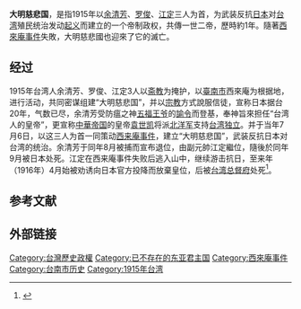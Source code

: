 {{Not|明朝}}
{{Infobox Former Country
|native_name            = {{lang|zh|大明慈悲国}}
|conventional_long_name = 
|common_name            = 
|
|continent              = 亚洲
|region                 = 东亚  
|country                = 日属台湾
|era                    = 新帝国主义
|status                 = Unrecognized State
|status_text            = [[农民革命政权|农民革命政权]]
|empire                 = 大日本帝国
|government_type        = [[政教合一|政教合一]]<br>[[神权政治|神权政治]]<br>[[君主专制|君主专制]]<br>[[皇室|皇室組織]]
|
|life_span              = 
|
|year_start             = 1915年
|year_end               = 1916年
|
|year_exile_start       = 
|year_exile_end         = 
|
|event_start            = 
|date_start             = 07月6日
|event_end              = 滅亡
|date_end               = 04月
|
|event1                 = 
|date_event1            = 
|event2                 = 
|date_event2            = 
|event3                 = 
|date_event3            = 
|event4                 = 
|date_event4            = 
|
|event_pre              = 
|date_pre               = 
|event_post             = 
|date_post              = 
|
|p1                     = 大日本帝國
|flag_p1                = Merchant flag of Japan (1870).svg
|
|s1                     = 大日本帝國
|flag_s1 = Merchant flag of Japan (1870).svg
|
|image_flag             = Flag of Da Ming Cibeiguo.svg
|flag                   = 令旗
|flag_type              = 
|
|image_coat             = 
|symbol                 = 
|symbol_type            = 
|symbol_type_article    = 
|
|image_map              = 
|image_map_size         = 
|image_map_caption      = 
|
|capital                = [[臺南市|臺南市]][[玉井區|玉井]]山區
|capital_exile          = 
|latd =  |latm =  |latNS =  |longd =  |longm =  |longEW = 
|largest_city           = 
|
|national_motto         = 
|national_anthem        = 
|common_languages       = [[台湾客家语|客家语]]<br>[[台湾闽南语|闽南语]]
|demonym                = 
|religion               = [[齋教|齋教]]
|philosophy             = 
|currency               = [[台湾银行券|台湾银行券]]<br>[[日圆|日圆]]
|currency_code          = 
|
|title_leader           = 國主
|leader1                = 奉旨平台征伐天下大元帅 [[余清芳_(1879年)|余清芳]]（明初帝）
|year_leader1           = 1915年7月6日－1915年8月22日
|leader2                = 奉旨平台征伐天下副元帅 [[江定|江定]]（明末帝）
|year_leader2           = 1915年8月22日－1916年4月
|leader3                = 
|year_leader3           = 
|leader4                = 
|year_leader4           = 
|year_representative1   = 
|year_representative3   = 
|representative4        = 
|year_representative4   = 
|
|title_deputy           = 
|deputy1                = 
|year_deputy1           = 
|deputy2                = 
|year_deputy2           = 
|deputy3                = 
|year_deputy3           = 
|deputy4                = 
|year_deputy4           = 
|
|legislature            = 
|house1                 = 
|house2                 = 
|
|stat_year1             = 
|stat_area1             = 
|stat_pop1              = 
|stat_year2             = 
|stat_area2             = 
|stat_pop2              = 
|stat_year3             = 
|stat_area3             = 
|stat_pop3              = 
|stat_year4             = 
|stat_area4             = 
|stat_pop4              = 
|stat_year5             = 
|stat_area5             = 
|stat_pop5              = 
|footnotes              = 
|
|utc_offset             = +8 
|cctld                  = 
|calling_code           = 
|today                  = {{ROC}}
}}{{台湾历史}}

'''大明慈悲国'''，是指1915年以[[余清芳_(1879年)|余清芳]]、[[羅俊_(抗日人物)|罗俊]]、[[江定|江定]]三人为首，为武装反抗[[日本|日本]]对[[台湾|台湾]]殖民统治发动[[起义|起义]]而建立的一个帝制政权，共傳一世二帝，歷時約1年。隨著[[西來庵事件|西來庵事件]]失敗，大明慈悲國也迎來了它的滅亡。

== 经过 ==
{{See also|西来庵事件}}

1915年台湾人余清芳、罗俊、江定3人以[[斋教|斋教]]为掩护，以[[臺南市|臺南市]]西來庵为根据地，进行活动，共同密谋组建“大明慈悲国”，并以[[宗教|宗教]]方式說服信徒，宣称日本据台20年，气数已尽，余清芳受防瘟之神[[五福王爷|五福王爷]]的[[神谕|諭令]]而登基，奉神旨來担任“台湾人的皇帝”，更宣称[[中華帝国|中華帝国]]的皇帝[[袁世凯|袁世凯]]将派[[北洋军|北洋军]]支持[[台湾独立|台湾独立]]。并于当年7月6日，以这三人为首一同策动[[西来庵事件|西来庵事件]]，建立“大明慈悲国”，武装反抗日本对台湾的统治。余清芳于同年8月被捕而宣布退位，由副元帥江定繼位，隨後於同年9月被日本处死。江定在西来庵事件失败后逃入山中，继续游击抗日，至来年（1916年）4月始被劝诱向日本官方投降而放棄皇位，后被[[台湾总督府|台湾总督府]]处死<ref>{{cite web | language = zh-hant | publisher = 华夏经纬网>数据>台湾数据库>政治事件 | title = 1915年：西来庵事件 | url = http://big5.huaxia.com/lasd/twzlk/zzsj/2012/06/2894893.html | author = 责任编辑：高萌 | date = 2012年6月19日 | accessdate = 2012年6月19日 | archive-date = 2013年12月15日 | archive-url = https://web.archive.org/web/20131215165529/http://big5.huaxia.com/lasd/twzlk/zzsj/2012/06/2894893.html | dead-url = no }}</ref>。

== 参考文献 ==
{{Reflist}}

== 外部链接 ==
{{wikisourceshas|余清芳告示文|羅俊祈禱文}}
{{台湾历史文化与政权}}

{{DEFAULTSORT:Dàmíng Cíbēiguó}}
[[Category:台灣歷史政權|Category:台灣歷史政權]]
[[Category:已不存在的东亚君主国|Category:已不存在的东亚君主国]]
[[Category:西來庵事件|Category:西來庵事件]]
[[Category:台南市历史|Category:台南市历史]]
[[Category:1915年台湾|Category:1915年台湾]]